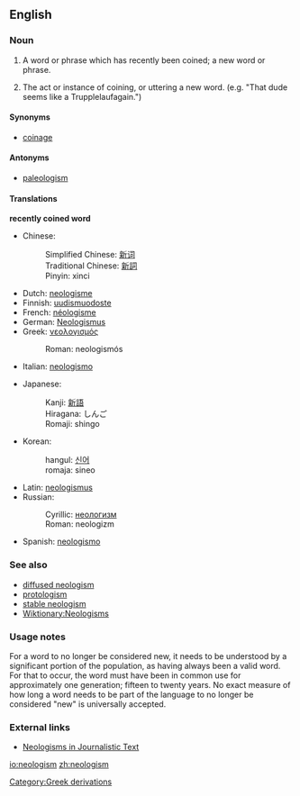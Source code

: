 ==English==

===Noun===
{{en-noun-reg}}

# A word or phrase which has recently been coined; a new word or phrase. 
# {{rfv-sense}} The act or instance of coining, or uttering a new word. (e.g. "That dude seems like a Trupplelaufagain.")

====Synonyms====
* [[coinage]]

====Antonyms====
* [[paleologism]]

====Translations====
'''recently coined word'''
{{top}}
*Chinese: 
*:Simplified Chinese: [[新词]]
*:Traditional Chinese: [[新詞]]
*:Pinyin: xinci
*Dutch: [[neologisme]] {{n}}
*Finnish: [[uudismuodoste]]
*French: [[néologisme]] {{m}}
*German: [[Neologismus]] {{m}}
*Greek: [[νεολογισμός]]
*:Roman: neologismós
*Italian: [[neologismo]] {{m}}
{{mid}}
*Japanese: 
*:Kanji: [[新語]]
*:Hiragana: しんご
*:Romaji: shingo
*Korean: 
*:hangul: [[신어]]
*:romaja: sineo
*Latin: [[neologismus]] {{m}}
*Russian: 
*:Cyrillic: [[неологизм]]
*:Roman: neologizm
*Spanish: [[neologismo]] {{m}}
{{bottom}}

===See also===
* [[diffused neologism]]
* [[protologism]]
* [[stable neologism]]
* [[Wiktionary:Neologisms]]

===Usage notes===
For a word to no longer be considered new, it needs to be understood by a significant portion of the population, as having always been a valid word.  For that to occur, the word must have been in common use for approximately one generation; fifteen to twenty years.  No exact measure of how long a word needs to be part of the language to no longer be considered "new" is universally accepted.

===External links===
* [http://rdues.uce.ac.uk/neologisms.shtml Neologisms in Journalistic Text]

[[Category:Greek derivations]]

[[io:neologism]]
[[zh:neologism]]